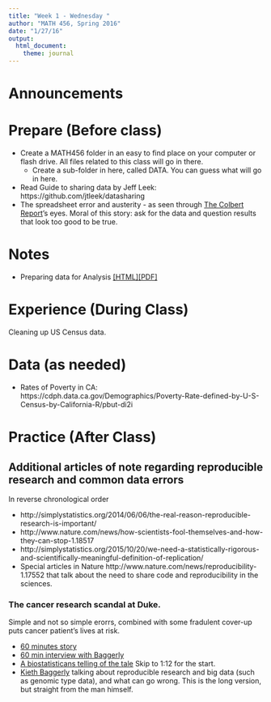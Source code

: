```yaml
---
title: "Week 1 - Wednesday "
author: "MATH 456, Spring 2016"
date: "1/27/16"
output: 
  html_document: 
    theme: journal
---
```


# Announcements


# Prepare (Before class)
* Create a MATH456 folder in an easy to find place on your computer or flash drive. All files related to this class will go in there.
    - Create a sub-folder in here, called DATA. You can guess what will go in here. 
* Read Guide to sharing data by Jeff Leek: https://github.com/jtleek/datasharing
* The spreadsheet error and austerity - as seen through [The Colbert Report](http://thecolbertreport.cc.com/videos/kbgnf0/austerity-s-spreadsheet-error---thomas-herndon)'s eyes. Moral of this story: ask for the data and question results that look too good to be true. 

# Notes
* Preparing data for Analysis [[HTML]](notes/lec02_data_prep.html)[[PDF]](notes/lec02_data_prep.pdf)


# Experience (During Class)
Cleaning up US Census data. 

# Data (as needed)
* Rates of Poverty in CA: https://cdph.data.ca.gov/Demographics/Poverty-Rate-defined-by-U-S-Census-by-California-R/pbut-di2i


# Practice (After Class)


## Additional articles of note regarding reproducible research and common data errors
In reverse chronological order

* http://simplystatistics.org/2014/06/06/the-real-reason-reproducible-research-is-important/
* http://www.nature.com/news/how-scientists-fool-themselves-and-how-they-can-stop-1.18517
* http://simplystatistics.org/2015/10/20/we-need-a-statistically-rigorous-and-scientifically-meaningful-definition-of-replication/
* Special articles in Nature http://www.nature.com/news/reproducibility-1.17552 that talk about the need to share code and reproducibility in the sciences. 


### The cancer research scandal at Duke. 
Simple and not so simple erorrs, combined with some fradulent cover-up puts cancer patient's lives at risk. 

* [60 minutes story](https://www.youtube.com/watch?v=eV9dcAGaVU8)
* [60 min interview with Baggerly](https://www.youtube.com/watch?v=66dPIFMJ_-A)
* [A biostatisticans telling of the tale](https://uw.hosted.panopto.com/Panopto/Pages/Viewer.aspx?id=bc239422-6a6e-4854-a4c7-37edcd54e9a0) Skip to 1:12 for the start. 
* [Kieth Baggerly](https://uw.hosted.panopto.com/Panopto/Pages/Viewer.aspx?id=6760b204-c935-4e33-b93d-61530135f171) talking about reproducible research and big data (such as genomic type data), and what can go wrong. This is the long version, but straight from the man himself. 

